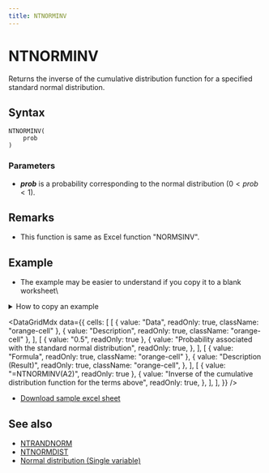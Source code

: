 ```yaml
---
title: NTNORMINV
---
```



# NTNORMINV

Returns the inverse of the cumulative distribution function for a specified standard normal distribution.

## Syntax

```excel
NTNORMINV(
    prob
)
```

### Parameters

- **_prob_** is a probability corresponding to the normal distribution $(0<prob<1)$.

## Remarks

- This function is same as Excel function "NORMSINV".

## Example

- The example may be easier to understand if you copy it to a blank worksheet\

<details>
  <summary>How to copy an example</summary>

1.  Create a blank workbook or worksheet.
2.  Select the example in the Help topic.

    **Note**  Do not select the row or column headers.

    ![Selecting an example from Help](./../../assets/functions/HowToCopy.png)

    Selecting an example from Help

3.  Press CTRL+C.
4.  In the worksheet, select cell A1, and press CTRL+V.
5.  To switch between viewing the results and viewing the formulas that return the results, press CTRL+` (grave accent), or on the **Tools** menu, point to **Formula Auditing**, and then click **Formula Auditing Mode**.

</details>

<DataGridMdx
  data={{
    cells: [
      [
        { value: "Data", readOnly: true, className: "orange-cell" },
        { value: "Description", readOnly: true, className: "orange-cell" },
      ],
      [
        { value: "0.5", readOnly: true },
        {
          value: "Probability associated with the standard normal distribution",
          readOnly: true,
        },
      ],
      [
        { value: "Formula", readOnly: true, className: "orange-cell" },
        {
          value: "Description (Result)",
          readOnly: true,
          className: "orange-cell",
        },
      ],
      [
        { value: "=NTNORMINV(A2)", readOnly: true },
        {
          value:
            "Inverse of the cumulative distribution function for the terms above",
          readOnly: true,
        },
      ],
    ],
  }}
/>

- [Download sample excel sheet](https://www.ntrand.com/files/NtRand2.zip)

## See also

- [NTRANDNORM](https://www.ntrand.com/ntrandnorm/)
- [NTNORMDIST](https://www.ntrand.com/ntnormdist/)
- [Normal distribution (Single variable)](https://www.ntrand.com/normal-distribution-single/)
